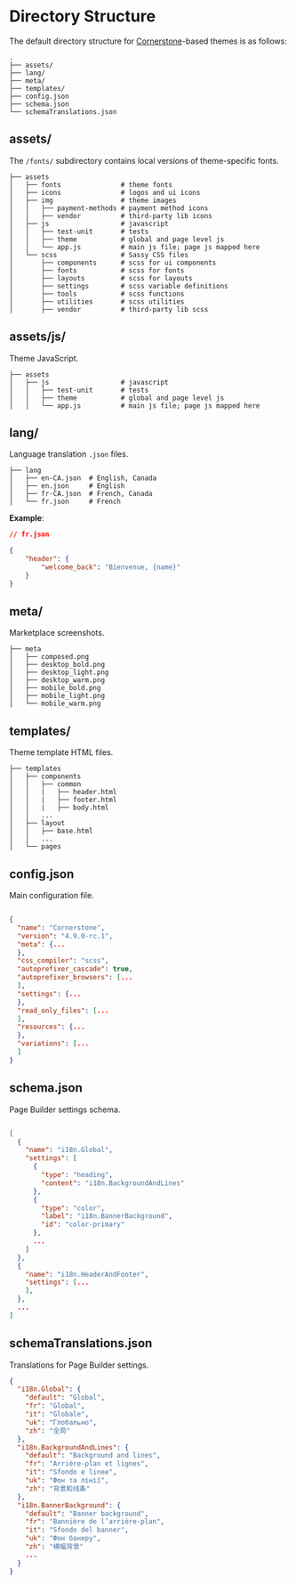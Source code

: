 # Directory Structure

 
The default directory structure for [Cornerstone](https://github.com/bigcommerce/cornerstone)-based themes is as follows:
  

```shell
.
├── assets/
├── lang/
├── meta/
├── templates/
├── config.json
├── schema.json
└── schemaTranslations.json
```

## assets/
  
The `/fonts/` subdirectory contains local versions of theme-specific fonts.

  
```shell
├── assets
│   ├── fonts               # theme fonts
│   ├── icons               # logos and ui icons
│   ├── img                 # theme images
│   │   ├── payment-methods # payment method icons
│   │   ├── vendor          # third-party lib icons
│   ├── js                  # javascript
│   │   ├── test-unit       # tests
│   │   ├── theme           # global and page level js
│   │   └── app.js          # main js file; page js mapped here
│   └── scss                # Sassy CSS files
│       ├── components      # scss for ui components
│       ├── fonts           # scss for fonts
│       ├── layouts         # scss for layouts
│       ├── settings        # scss variable definitions
│       ├── tools           # scss functions
│       ├── utilities       # scss utilities
│       ├── vendor          # third-party lib scss
```

## assets/js/

  
Theme JavaScript.

```shell
├── assets
│   ├── js                  # javascript
│   │   ├── test-unit       # tests
│   │   ├── theme           # global and page level js
│   │   └── app.js          # main js file; page js mapped here
```

## lang/

  
Language translation `.json` files.

```shell
├── lang
│   ├── en-CA.json  # English, Canada
│   ├── en.json     # English
│   ├── fr-CA.json  # French, Canada
│   └── fr.json     # French
```

  
**Example**:

```json
// fr.json

{
    "header": {
        "welcome_back": "Bienvenue, {name}"
    }
}
```

## meta/

  
Marketplace screenshots.

```shell
├── meta
│   ├── composed.png
│   ├── desktop_bold.png
│   ├── desktop_light.png
│   ├── desktop_warm.png
│   ├── mobile_bold.png
│   ├── mobile_light.png
│   └── mobile_warm.png
```

## templates/


  
Theme template HTML files.

```shell
├── templates
│   ├── components
│   │   ├── common
│   │   |   ├── header.html
│   │   |   ├── footer.html
│   │   |   ├── body.html
│   │   ...
│   ├── layout
│   │   ├── base.html
│   │   ...
│   └── pages
```

## config.json

  
Main configuration file.

```json

{
  "name": "Cornerstone",
  "version": "4.9.0-rc.1",
  "meta": {...
  },
  "css_compiler": "scss",
  "autoprefixer_cascade": true,
  "autoprefixer_browsers": [...
  ],
  "settings": {...
  },
  "read_only_files": [...
  ],
  "resources": {...
  },
  "variations": [...
  ]
}
```

## schema.json
  
  
Page Builder settings schema.

```json

[
  {
    "name": "i18n.Global",
    "settings": [
      {
        "type": "heading",
        "content": "i18n.BackgroundAndLines"
      },
      {
        "type": "color",
        "label": "i18n.BannerBackground",
        "id": "color-primary"
      },
      ...
    ]
  },
  {
    "name": "i18n.HeaderAndFooter",
    "settings": [...
    ],
  },
  ...
]
```

## schemaTranslations.json

  
Translations for Page Builder settings.

```json
{
  "i18n.Global": {
    "default": "Global",
    "fr": "Global",
    "it": "Globale",
    "uk": "Глобально",
    "zh": "全局"
  },
  "i18n.BackgroundAndLines": {
    "default": "Background and lines",
    "fr": "Arrière-plan et lignes",
    "it": "Sfondo e linee",
    "uk": "Фон та лінії",
    "zh": "背景和线条"
  },
  "i18n.BannerBackground": {
    "default": "Banner background",
    "fr": "Bannière de l’arrière-plan",
    "it": "Sfondo del banner",
    "uk": "Фон банеру",
    "zh": "横幅背景"
    ...
  }
}
```
